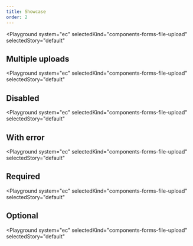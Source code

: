 ```yaml
---
title: Showcase
order: 2
---
```




<Playground
  system="ec"
  selectedKind="components-forms-file-upload"
  selectedStory="default"
>
  <FileUpload
    id="file-upload-id"
    name={demoContentDefault.name}
    label={demoContentDefault.label}
    helperText={demoContentDefault.helperText}
  />
</Playground>

## Multiple uploads

<Playground
  system="ec"
  selectedKind="components-forms-file-upload"
  selectedStory="default"
>
  <FileUpload
    id="file-upload-id"
    name={demoContentDefault.name}
    label={demoContentDefault.label}
    helperText={demoContentDefault.helperText}
    multiple
  />
</Playground>

## Disabled

<Playground
  system="ec"
  selectedKind="components-forms-file-upload"
  selectedStory="default"
>
  <FileUpload
    id="file-upload-id-2"
    name={demoContentDefault.name}
    label={demoContentDefault.label}
    helperText={demoContentDefault.helperText}
    disabled
  />
</Playground>

## With error

<Playground
  system="ec"
  selectedKind="components-forms-file-upload"
  selectedStory="default"
>
  <FileUpload
    id="file-upload-id-3"
    name={demoContentDefault.name}
    label={demoContentDefault.label}
    helperText={demoContentDefault.helperText}
    invalid
    invalidText="This is the error message"
  />
</Playground>

## Required

<Playground
  system="ec"
  selectedKind="components-forms-file-upload"
  selectedStory="default"
>
  <FileUpload
    id="file-upload-id-4"
    name={demoContentDefault.name}
    label={demoContentDefault.label}
    helperText={demoContentDefault.helperText}
    required
    requiredText="*"
  />
</Playground>

## Optional

<Playground
  system="ec"
  selectedKind="components-forms-file-upload"
  selectedStory="default"
>
  <FileUpload
    id="file-upload-id-5"
    name={demoContentDefault.name}
    label={demoContentDefault.label}
    helperText={demoContentDefault.helperText}
    optionalText=" (optional)"
  />
</Playground>
